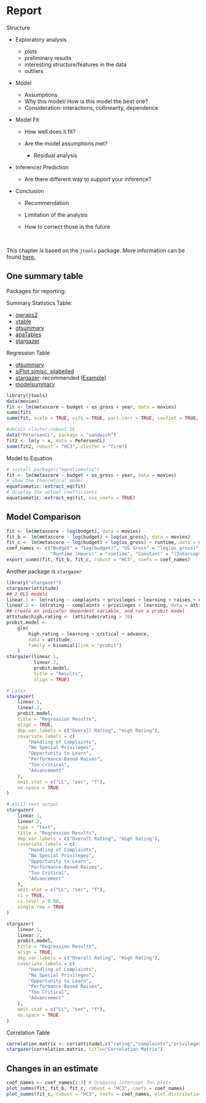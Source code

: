# Report

Structure

-   Exploratory analysis

    -   plots
    -   preliminary results
    -   interesting structure/features in the data
    -   outliers

-   Model

    -   Assumptions
    -   Why this model/ How is this model the best one?
    -   Consideration: interactions, collinearity, dependence

-   Model Fit

    -   How well does it fit?

    -   Are the model assumptions met?

        -   Residual analysis

-   Inference/ Prediction

    -   Are there different way to support your inference?

-   Conclusion

    -   Recommendation

    -   Limitation of the analysis

    -   How to correct those in the future

<br>

This chapter is based on the `jtools` package. More information can be found [here.](https://www.rdocumentation.org/packages/jtools/versions/2.1.0)

## One summary table

Packages for reporting:

Summary Statistics Table:

 * [qwraps2](https://cran.r-project.org/web/packages/qwraps2/vignettes/summary-statistics.html)
 * [vtable](https://cran.r-project.org/web/packages/vtable/vignettes/sumtable.html)
 * [gtsummary](http://www.danieldsjoberg.com/gtsummary/)
 * [apaTables](https://cran.r-project.org/web/packages/apaTables/apaTables.pdf)
 * [stargazer](https://cran.r-project.org/web/packages/stargazer/vignettes/stargazer.pdf)
 
Regression Table

 * [gtsummary](http://www.danieldsjoberg.com/gtsummary/) 
 * [sjPlot,sjmisc, sjlabelled](https://cran.r-project.org/web/packages/sjPlot/vignettes/tab_model_estimates.html)
 * [stargazer](https://cran.r-project.org/web/packages/stargazer/vignettes/stargazer.pdf): recommended ([Example](https://www.jakeruss.com/cheatsheets/stargazer/))
 * [modelsummary](https://github.com/vincentarelbundock/modelsummary#a-simple-example)
 

```r
library(jtools)
data(movies)
fit <- lm(metascore ~ budget + us_gross + year, data = movies)
summ(fit)
summ(fit, scale = TRUE, vifs = TRUE, part.corr = TRUE, confint = TRUE, pvals = FALSE) #notice that scale here is TRUE

#obtain clsuter-robust SE
data("PetersenCL", package = "sandwich")
fit2 <- lm(y ~ x, data = PetersenCL)
summ(fit2, robust = "HC3", cluster = "firm") 
```

Model to Equation

```r
# install.packages("equatiomatic")
fit <- lm(metascore ~ budget + us_gross + year, data = movies)
# show the theoretical model
equatiomatic::extract_eq(fit)
# display the actual coefficients
equatiomatic::extract_eq(fit, use_coefs = TRUE)
```



## Model Comparison

```r
fit <- lm(metascore ~ log(budget), data = movies)
fit_b <- lm(metascore ~ log(budget) + log(us_gross), data = movies)
fit_c <- lm(metascore ~ log(budget) + log(us_gross) + runtime, data = movies)
coef_names <- c("Budget" = "log(budget)", "US Gross" = "log(us_gross)",
                "Runtime (Hours)" = "runtime", "Constant" = "(Intercept)")
export_summs(fit, fit_b, fit_c, robust = "HC3", coefs = coef_names)
```

Another package is `stargazer`

```r
library("stargazer")
stargazer(attitude)
## 2 OLS models
linear.1 <- lm(rating ~ complaints + privileges + learning + raises + critical,data = attitude)
linear.2 <- lm(rating ~ complaints + privileges + learning, data = attitude)
## create an indicator dependent variable, and run a probit model
attitude$high.rating <- (attitude$rating > 70)
probit.model <-
    glm(
        high.rating ~ learning + critical + advance,
        data = attitude,
        family = binomial(link = "probit")
    )
stargazer(linear.1,
          linear.2,
          probit.model,
          title = "Results",
          align = TRUE)
```

```r
# Latex
stargazer(
    linear.1,
    linear.2,
    probit.model,
    title = "Regression Results",
    align = TRUE,
    dep.var.labels = c("Overall Rating", "High Rating"),
    covariate.labels = c(
        "Handling of Complaints",
        "No Special Privileges",
        "Opportunity to Learn",
        "Performance-Based Raises",
        "Too Critical",
        "Advancement"
    ),
    omit.stat = c("LL", "ser", "f"),
    no.space = TRUE
)
```

```r
# ASCII text output
stargazer(
    linear.1,
    linear.2,
    type = "text",
    title = "Regression Results",
    dep.var.labels = c("Overall Rating", "High Rating"),
    covariate.labels = c(
        "Handling of Complaints",
        "No Special Privileges",
        "Opportunity to Learn",
        "Performance-Based Raises",
        "Too Critical",
        "Advancement"
    ),
    omit.stat = c("LL", "ser", "f"),
    ci = TRUE,
    ci.level = 0.90,
    single.row = TRUE
)
```

```r
stargazer(
    linear.1,
    linear.2,
    probit.model,
    title = "Regression Results",
    align = TRUE,
    dep.var.labels = c("Overall Rating", "High Rating"),
    covariate.labels = c(
        "Handling of Complaints",
        "No Special Privileges",
        "Opportunity to Learn",
        "Performance-Based Raises",
        "Too Critical",
        "Advancement"
    ),
    omit.stat = c("LL", "ser", "f"),
    no.space = TRUE
)
```

Correlation Table

```r
correlation.matrix <- cor(attitude[,c("rating","complaints","privileges")])
stargazer(correlation.matrix, title="Correlation Matrix")
```

## Changes in an estimate

```r
coef_names <- coef_names[1:3] # Dropping intercept for plots
plot_summs(fit, fit_b, fit_c, robust = "HC3", coefs = coef_names)
plot_summs(fit_c, robust = "HC3", coefs = coef_names, plot.distributions = TRUE)
```
